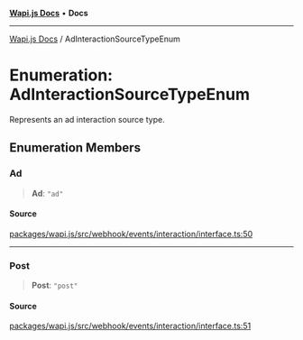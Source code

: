 [**Wapi.js Docs**](../README.mdx) • **Docs**

***

[Wapi.js Docs](../globals.mdx) / AdInteractionSourceTypeEnum

# Enumeration: AdInteractionSourceTypeEnum

Represents an ad interaction source type.

## Enumeration Members

### Ad

> **Ad**: `"ad"`

#### Source

[packages/wapi.js/src/webhook/events/interaction/interface.ts:50](https://github.com/sarthakjdev/wapi.js/blob/13b0ae8a179e1d2ead89d348fa5b05387c8fc977/packages/wapi.js/src/webhook/events/interaction/interface.ts#L50)

***

### Post

> **Post**: `"post"`

#### Source

[packages/wapi.js/src/webhook/events/interaction/interface.ts:51](https://github.com/sarthakjdev/wapi.js/blob/13b0ae8a179e1d2ead89d348fa5b05387c8fc977/packages/wapi.js/src/webhook/events/interaction/interface.ts#L51)
